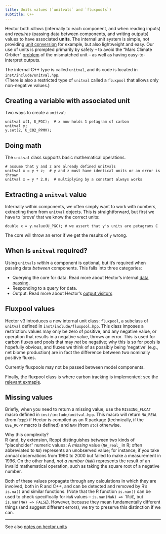 ```yaml
---
title: Units values (`unitvals` and `fluxpools`)
subtitle: C++
---
```


Hector both *allows* (internally to each component, and when reading inputs) and *requires* (passing data between components, and writing outputs) values to have associated **units**. The internal unit system is simple, not providing [unit conversion](http://www.boost.org/doc/libs/1_57_0/doc/html/boost_units.html) for example, but also lightweight and easy. Our use of units is prompted primarily by safety -- to avoid the "Mars Climate Orbiter" [problem](http://en.wikipedia.org/wiki/Mars_Climate_Orbiter#Cause_of_failure) of the mismatched unit -- as well as having easy-to-interpret outputs.

The internal C++ type is called `unitval`, and its code is located in `inst/include/unitval.hpp`.   
(There is also a restricted type of `unitval` called a `fluxpool` that allows only non-negative values.)

Creating a variable with associated unit
--------------

Two ways to create a `unitval`:
```
unitval x(1, U_PGC);  # x now holds 1 petagram of carbon
unitval y;
y.set(2, U_CO2_PPMV);
```

Doing math
--------------

The `unitval` class supports basic mathematical operations.
```
# assume that y and z are already defined unitvals
unitval x = y + z;  # y and z must have identical units or an error is thrown
unitval x = y * 2.0;  # multiplying by a constant always works
```

Extracting a `unitval` value
--------------
Internally within components, we often simply want to work with numbers, extracting them from `unitval` objects. This is straightforward, but first we have to 'prove' that we know the correct units:

```
double x = y.value(U_PGC); # we assert that y's units are petagrams C
```

The core will throw an error if we get the results of `y` wrong.

When is `unitval` required?
--------------
Using `unitvals` *within* a component is optional, but it's required when passing data *between* components. This falls into three categories:

* Querying the core for data. Read more about Hector's internal [data passing](InternalDataPassing.html).
* Responding to a query for data.
* Output. Read more about Hector's [output visitors](OutputVisitors.html).

Fluxpool values
--------------
Hector v3 introduces a new internal unit class: `fluxpool`, a subclass of `unitval`
defined in `inst/include/fluxpool.hpp`. This class imposes a restriction: values
may only be zero of positive, and any negative value, or operation that results
in a negative value, throws an error. This is used for carbon fluxes and pools
that may _not_ be negative; why this is so for pools is hopefully obvious,
and fluxes we think of as possibly being 'negative' (e.g., net biome production)
are in fact the difference between two nominally positive fluxes.

Currently fluxpools may not be passed between model components.

Finally, the fluxpool class is where carbon tracking is implemented; see
the [relevant exmaple](ex_carbon_tracking.html).


Missing values
--------------
Briefly, when you need to return a missing value, use the `MISSING_FLOAT` macro defined in `inst/include/unitval.hpp`.
This macro will return `NA_REAL` (from `Rcpp`) if Hector is compiled as an R package (technically, if the `USE_RCPP` macro is defined) and `NAN` (from `std`) otherwise.

Why this complexity?  
R (and, by extension, Rcpp) distinguishes between two kinds of "placeholder" numeric values:
A _missing_ value (`NA_real_` in R; often abbreviated to `NA`) represents an unobserved value; for instance, if you take annual observations from 1990 to 2000 but failed to make a measurement in 1996.
On the other hand, _not a number_ (`NaN`) represents the result of an invalid mathematical operation, such as taking the square root of a negative number.

Both of these values propagate through any calculations in which they are involved, both in R and C++, and can be detected and removed by R's `is.na()` and similar functions.
(Note that the R function `is.nan()` can be used to check specifically for `NaN` values -- `is.nan(NaN) => TRUE`, but `is.nan(NA) => FALSE`).
However, because they mean fundamentally different things (and suggest different errors), we try to preserve this distinction if we can.


**** 

See also [notes on hector units](units.html)
